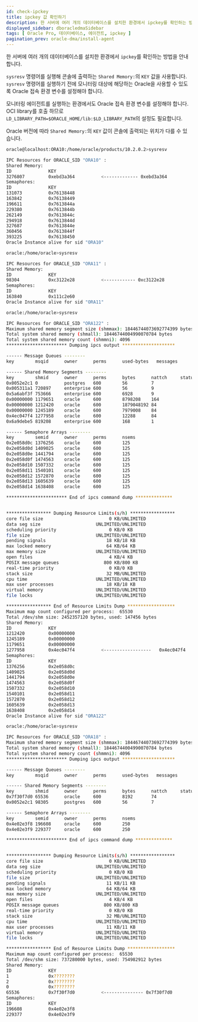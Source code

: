 ```yaml
---
id: check-ipckey
title: ipckey 값 확인하기
description: 한 서버에 여러 개의 데이터베이스를 설치한 환경에서 ipckey를 확인하는 방법을 안내합니다. 
displayed_sidebar: dboracledmaSidebar
tags: [ Oracle Pro, 데이터베이스, 에이전트, ipckey ]
pagination_prev: oracle-dma/install-agent
---
```


한 서버에 여러 개의 데이터베이스를 설치한 환경에서 `ipckey`를 확인하는 방법을 안내합니다.

`sysresv` 명령어를 실행해 콘솔에 출력하는 `Shared Memory:`의 `KEY` 값을 사용합니다. `sysresv` 명령어를 실행하기 전에 모니터링 대상에 해당하는 Oracle을 사용할 수 있도록 Oracle 접속 환경 변수를 설정해야 합니다.

모니터링 에이전트를 실행하는 환경에서도 Oracle 접속 환경 변수를 설정해야 합니다. OCI library를 호출 하므로 `LD_LIBRARY_PATH=$ORACLE_HOME/lib:$LD_LIBRARY_PATH`의 설정도 필요합니다.

Oracle 버전에 따라 `Shared Memory:`의 `KEY` 값이 콘솔에 출력되는 위치가 다를 수 있습니다.

<Tabs groupId="oracle-dma">
<TabItem value="10g" label="10g">

```bash title="BASH" showLineNumbers {6}
oracle@localhost:ORA10:/home/oracle/products/10.2.0.2>sysresv

IPC Resources for ORACLE_SID "ORA10" :
Shared Memory:
ID              KEY
3276807         0xebd3a364			<------------- 0xebd3a364
Semaphores:
ID              KEY
131073          0x76138448
163842          0x76138449
196611          0x7613844a
229380          0x7613844b
262149          0x7613844c
294918          0x7613844d
327687          0x7613844e
360456          0x7613844f
393225          0x76138450
Oracle Instance alive for sid "ORA10"
```

</TabItem>
<TabItem value="11g" label="11g">

```bash title="BASH" showLineNumbers {6}
oracle:/home/oracle>sysresv

IPC Resources for ORACLE_SID "ORA11" :
Shared Memory:
ID              KEY
98304           0xc3122e28			<------------ 0xc3122e28
Semaphores:
ID              KEY
163840          0x111c2e60
Oracle Instance alive for sid "ORA11"
```

</TabItem>
<TabItem value="12c" label="12c">

```bash title="BASH" showLineNumbers {63}
oracle:/home/oracle>sysresv

IPC Resources for ORACLE_SID "ORA122" :
Maximum shared memory segment size (shmmax): 18446744073692774399 bytes
Total system shared memory (shmall): 18446744004990070784 bytes
Total system shared memory count (shmmni): 4096
*********************** Dumping ipcs output ********************

------ Message Queues --------
key        msqid      owner      perms      used-bytes   messages

------ Shared Memory Segments --------
key        shmid      owner      perms      bytes      nattch     status
0x0052e2c1 0          postgres   600        56         7
0x005311a1 720897     enterprise 600        56         9
0x5a6abf3f 753666     enterprise 600        6928       9
0x00000000 1179651    oracle     600        8798208    164
0x00000000 1212420    oracle     600        1879048192 84
0x00000000 1245189    oracle     600        7979008    84
0x4ec047f4 1277958    oracle     600        12288      84
0x6a9debe5 819208     enterprise 600        168        1

------ Semaphore Arrays --------
key        semid      owner      perms      nsems
0x2e058d0c 1376256    oracle     600        125
0x2e058d0d 1409025    oracle     600        125
0x2e058d0e 1441794    oracle     600        125
0x2e058d0f 1474563    oracle     600        125
0x2e058d10 1507332    oracle     600        125
0x2e058d11 1540101    oracle     600        125
0x2e058d12 1572870    oracle     600        125
0x2e058d13 1605639    oracle     600        125
0x2e058d14 1638408    oracle     600        125

*********************** End of ipcs command dump **************


***************** Dumping Resource Limits(s/h) *****************
core file size                         0 KB/UNLIMITED
data seg size                     UNLIMITED/UNLIMITED
scheduling priority                    0 KB/0 KB
file size                         UNLIMITED/UNLIMITED
pending signals                       18 KB/18 KB
max locked memory                     64 KB/64 KB
max memory size                   UNLIMITED/UNLIMITED
open files                             4 KB/4 KB
POSIX message queues                 800 KB/800 KB
real-time priority                     0 KB/0 KB
stack size                            32 MB/UNLIMITED
cpu time                          UNLIMITED/UNLIMITED
max user processes                    18 KB/18 KB
virtual memory                    UNLIMITED/UNLIMITED
file locks                        UNLIMITED/UNLIMITED

***************** End of Resource Limits Dump ******************
Maximum map count configured per process:  65530
Total /dev/shm size: 2452357120 bytes, used: 147456 bytes
Shared Memory:
ID              KEY
1212420         0x00000000
1245189         0x00000000
1179651         0x00000000
1277958         0x4ec047f4			<------------------   0x4ec047f4
Semaphores:
ID              KEY
1376256         0x2e058d0c
1409025         0x2e058d0d
1441794         0x2e058d0e
1474563         0x2e058d0f
1507332         0x2e058d10
1540101         0x2e058d11
1572870         0x2e058d12
1605639         0x2e058d13
1638408         0x2e058d14
Oracle Instance alive for sid "ORA122"
```

</TabItem>
<TabItem value="18c" label="18c">

```bash title="BASH" showLineNumbers {50}
oracle:/home/oracle>sysresv

IPC Resources for ORACLE_SID "ORA18" :
Maximum shared memory segment size (shmmax): 18446744073692774399 bytes
Total system shared memory (shmall): 18446744004990070784 bytes
Total system shared memory count (shmmni): 4096
*********************** Dumping ipcs output ********************

------ Message Queues --------
key        msqid      owner      perms      used-bytes   messages

------ Shared Memory Segments --------
key        shmid      owner      perms      bytes      nattch     status
0x7f30f7d0 65536      oracle     600        8192       74
0x0052e2c1 98305      postgres   600        56         7

------ Semaphore Arrays --------
key        semid      owner      perms      nsems
0x4e02e3f8 196608     oracle     600        250
0x4e02e3f9 229377     oracle     600        250

*********************** End of ipcs command dump **************


***************** Dumping Resource Limits(s/h) *****************
core file size                         0 KB/UNLIMITED
data seg size                     UNLIMITED/UNLIMITED
scheduling priority                    0 KB/0 KB
file size                         UNLIMITED/UNLIMITED
pending signals                       11 KB/11 KB
max locked memory                     64 KB/64 KB
max memory size                   UNLIMITED/UNLIMITED
open files                             4 KB/4 KB
POSIX message queues                 800 KB/800 KB
real-time priority                     0 KB/0 KB
stack size                            32 MB/UNLIMITED
cpu time                          UNLIMITED/UNLIMITED
max user processes                    11 KB/11 KB
virtual memory                    UNLIMITED/UNLIMITED
file locks                        UNLIMITED/UNLIMITED

***************** End of Resource Limits Dump ******************
Maximum map count configured per process:  65530
Total /dev/shm size: 737280000 bytes, used: 754982912 bytes
Shared Memory:
ID              KEY
1               0x????????
2               0x????????
0               0x????????
65536           0x7f30f7d0			<--------------- 0x7f30f7d0
Semaphores:
ID              KEY
196608          0x4e02e3f8
229377          0x4e02e3f9
```

</TabItem>
</Tabs>